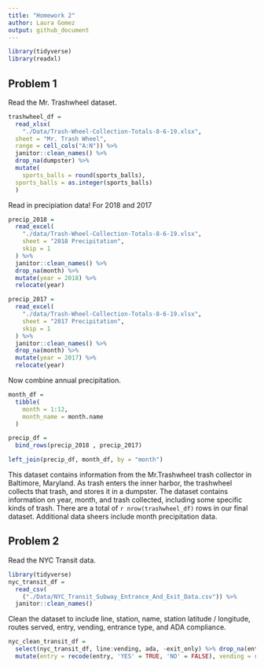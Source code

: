 ```yaml
---
title: "Homework 2"
author: Laura Gomez
output: github_document
---
```



```r
library(tidyverse)
library(readxl)

```

## Problem 1

Read the Mr. Trashwheel dataset.

```r
trashwheel_df =
  read_xlsx(
    "./Data/Trash-Wheel-Collection-Totals-8-6-19.xlsx",
  sheet = "Mr. Trash Wheel",
  range = cell_cols("A:N")) %>%
  janitor::clean_names() %>%
  drop_na(dumpster) %>%
  mutate(
    sports_balls = round(sports_balls), 
  sports_balls = as.integer(sports_balls)
  )
```

Read in precipiation data! For 2018 and 2017

```r
precip_2018 =
  read_excel(
    "./data/Trash-Wheel-Collection-Totals-8-6-19.xlsx", 
    sheet = "2018 Precipitation",
    skip = 1
  ) %>%
  janitor::clean_names() %>%
  drop_na(month) %>%
  mutate(year = 2018) %>%
  relocate(year)

precip_2017 =
  read_excel(
    "./data/Trash-Wheel-Collection-Totals-8-6-19.xlsx", 
    sheet = "2017 Precipitation",
    skip = 1
  ) %>%
  janitor::clean_names() %>%
  drop_na(month) %>%
  mutate(year = 2017) %>%
  relocate(year)
```

Now combine annual precipitation. 

```r
month_df =
  tibble(
    month = 1:12,
    month_name = month.name
  )

precip_df =
  bind_rows(precip_2018 , precip_2017)

left_join(precip_df, month_df, by = "month")
```

This dataset contains information from the Mr.Trashwheel trash collector in Baltimore, Maryland. As trash enters the inner harbor, the trashwheel collects that trash, and stores it in a dumpster. The dataset contains information on year, month, and trash collected, including some specific kinds of trash. There are a total of `r nrow(trashwheel_df)` rows in our final dataset. Additional data sheers include month precipitation data. 

## Problem 2

Read the NYC Transit data. 

```r
library(tidyverse)
nyc_transit_df = 
  read_csv(
    ("./Data/NYC_Transit_Subway_Entrance_And_Exit_Data.csv")) %>%
  janitor::clean_names() 
```
Clean the dataset to include line, station, name, station latitude / longitude, routes served, entry, vending, entrance type, and ADA compliance.

```r

nyc_clean_transit_df = 
  select(nyc_transit_df, line:vending, ada, -exit_only) %>% drop_na(entry) %>% drop_na(vending) %>%
  mutate(entry = recode(entry, 'YES' = TRUE, 'NO' = FALSE), vending = recode(vending, 'YES' = TRUE, 'NO' =   FALSE))
```



